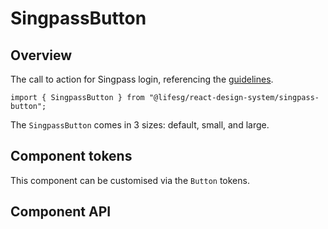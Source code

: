 
<Meta of={SingpassButtonStories} />

# SingpassButton

## Overview

The call to action for Singpass login, referencing the
[guidelines](https://docs.developer.singpass.gov.sg/docs/products/login/singpass-button-guidelines-for-developers-and-designers).

```tsx
import { SingpassButton } from "@lifesg/react-design-system/singpass-button";
```

The `SingpassButton` comes in 3 sizes: default, small, and large.

<Canvas of={SingpassButtonStories.Default} />

## Component tokens

This component can be customised via the `Button` tokens.

<Story of={SingpassButtonStories.TokenCustomisation} />

## Component API

<PropsTable />
